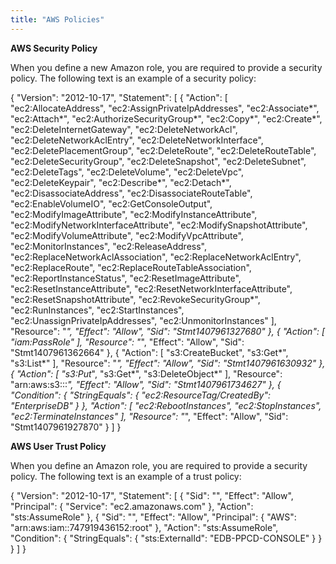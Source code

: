 ```yaml
---
title: "AWS Policies"
---
```


<div id="aws_policies" class="registered_link"></div>

**AWS Security Policy**

When you define a new Amazon role, you are required to provide a security policy. The following text is an example of a security policy:

{
"Version": "2012-10-17",
"Statement": \[ {
"Action": \[
"ec2:AllocateAddress",
"ec2:AssignPrivateIpAddresses",
"ec2:Associate*",
"ec2:Attach*",
"ec2:AuthorizeSecurityGroup*",
"ec2:Copy*",
"ec2:Create*",
"ec2:DeleteInternetGateway",
"ec2:DeleteNetworkAcl",
"ec2:DeleteNetworkAclEntry",
"ec2:DeleteNetworkInterface",
"ec2:DeletePlacementGroup",
"ec2:DeleteRoute",
"ec2:DeleteRouteTable",
"ec2:DeleteSecurityGroup",
"ec2:DeleteSnapshot",
"ec2:DeleteSubnet",
"ec2:DeleteTags",
"ec2:DeleteVolume",
"ec2:DeleteVpc",
"ec2:DeleteKeypair",
"ec2:Describe*",
"ec2:Detach*",
"ec2:DisassociateAddress",
"ec2:DisassociateRouteTable",
"ec2:EnableVolumeIO",
"ec2:GetConsoleOutput",
"ec2:ModifyImageAttribute",
"ec2:ModifyInstanceAttribute",
"ec2:ModifyNetworkInterfaceAttribute",
"ec2:ModifySnapshotAttribute",
"ec2:ModifyVolumeAttribute",
"ec2:ModifyVpcAttribute",
"ec2:MonitorInstances",
"ec2:ReleaseAddress",
"ec2:ReplaceNetworkAclAssociation",
"ec2:ReplaceNetworkAclEntry",
"ec2:ReplaceRoute",
"ec2:ReplaceRouteTableAssociation",
"ec2:ReportInstanceStatus",
"ec2:ResetImageAttribute",
"ec2:ResetInstanceAttribute",
"ec2:ResetNetworkInterfaceAttribute",
"ec2:ResetSnapshotAttribute",
"ec2:RevokeSecurityGroup*",
"ec2:RunInstances",
"ec2:StartInstances",
"ec2:UnassignPrivateIpAddresses",
"ec2:UnmonitorInstances"
],
"Resource": "*",
"Effect": "Allow",
"Sid": "Stmt1407961327680"
}, {
"Action": \[
"iam:PassRole"
],
"Resource": "*",
"Effect": "Allow",
"Sid": "Stmt1407961362664"
}, {
"Action": \[
"s3:CreateBucket",
"s3:Get*",
"s3:List*"
],
"Resource": "*",
"Effect": "Allow",
"Sid": "Stmt1407961630932"
}, {
"Action": \[
"s3:Put*",
"s3:Get*",
"s3:DeleteObject*"
],
"Resource": "arn:aws:s3:::*",
"Effect": "Allow",
"Sid": "Stmt1407961734627"
}, {
"Condition": {
"StringEquals": {
"ec2:ResourceTag/CreatedBy": "EnterpriseDB"
}
},
"Action": \[
"ec2:RebootInstances",
"ec2:StopInstances",
"ec2:TerminateInstances"
],
"Resource": "*",
"Effect": "Allow",
"Sid": "Stmt1407961927870"
}
]
}

**AWS User Trust Policy**

When you define an Amazon role, you are required to provide a security policy. The following text is an example of a trust policy:

{
"Version": "2012-10-17",
"Statement": \[
{
"Sid": "",
"Effect": "Allow",
"Principal": {
"Service": "ec2.amazonaws.com"
},
"Action": "sts:AssumeRole"
},
{
"Sid": "",
"Effect": "Allow",
"Principal": {
"AWS": "arn:aws:iam::747919436152:root"
},
"Action": "sts:AssumeRole",
"Condition": {
"StringEquals": {
"sts:ExternalId": "EDB-PPCD-CONSOLE"
}
}
}
]
}
